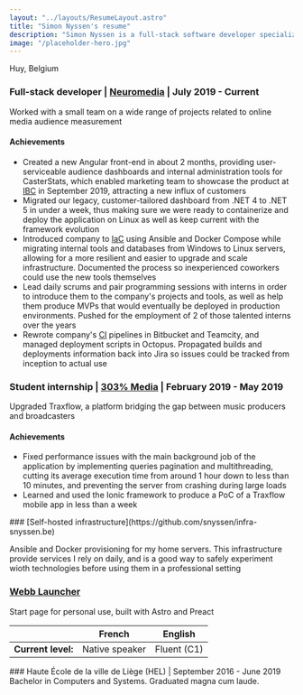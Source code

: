 ```yaml
---
layout: "../layouts/ResumeLayout.astro"
title: "Simon Nyssen's resume"
description: "Simon Nyssen is a full-stack software developer specialized in C#.NET and Angular. He also has experience with infrastructure management and DevOps."
image: "/placeholder-hero.jpg"
---
```



<ResumeSection title="Contact information" justifyText={false}>
  <TwoColumnsLayout>
    <div slot="col-1">
      <LinkWithIconPrefix
        iconClasses="las la-at text-2xl"
        iconAltText="Arobase, with my email address next to it"
        href="mailto:contact@snyssen.be"
        text="contact@snyssen.be"
      />
      <TextWithIconPrefix
        iconClasses="las la-map-marker text-2xl"
        iconAltText="Map marker, representing where I live"
      >
        <span>Huy, Belgium</span>
      </TextWithIconPrefix>
      <LinkWithIconPrefix
        iconClasses="las la-hand-peace text-2xl"
        iconAltText="Hand doing the sign peace, link next to it goes to my personal website"
        href="https://snyssen.be"
        text="snyssen.be"
      />
    </div>
    <div slot="col-2">
      <LinkWithIconPrefix
        iconClasses="lab la-github text-2xl"
        iconAltText="Github logo"
        href="https://github.com/snyssen"
        text="github.com/snyssen"
      />
      <LinkWithIconPrefix
        iconClasses="lab la-git text-2xl"
        iconAltText="git logo, link next to it goes to my self-hosted Gitea instance"
        href="https://git.snyssen.be/snyssen"
        text="git.snyssen.be/snyssen"
      />
      <LinkWithIconPrefix
        iconClasses="lab la-linkedin-in text-2xl"
        iconAltText="Github logo"
        href="https://www.linkedin.com/in/simon-nyssen-007247163"
        text="linkedin.com/in/simon-nyssen-007247163"
      />
    </div>
  </TwoColumnsLayout>
</ResumeSection>

<ResumeSection title="Work Experience">

### Full-stack developer | [Neuromedia](https://neuromedia.io/) | July 2019 - Current

Worked with a small team on a wide range of projects related to online media audience measurement

#### Achievements

- Created a new Angular front-end in about 2 months, providing user-serviceable audience dashboards and internal administration tools for CasterStats, which enabled marketing team to showcase the product at [IBC](https://en.wikipedia.org/wiki/International_Broadcasting_Convention) in September 2019, attracting a new influx of customers
- Migrated our legacy, customer-tailored dashboard from .NET 4 to .NET 5 in under a week, thus making sure we were ready to containerize and deploy the application on Linux as well as keep current with the framework evolution
- Introduced company to [IaC](https://en.wikipedia.org/wiki/Infrastructure_as_code) using Ansible and Docker Compose while migrating internal tools and databases from Windows to Linux servers, allowing for a more resilient and easier to upgrade and scale infrastructure. Documented the process so inexperienced coworkers could use the new tools themselves
- Lead daily scrums and pair programming sessions with interns in order to introduce them to the company's projects and tools, as well as help them produce MVPs that would eventually be deployed in production environments. Pushed for the employment of 2 of those talented interns over the years
- Rewrote company's [CI](https://en.wikipedia.org/wiki/Continuous_integration) pipelines in Bitbucket and Teamcity, and managed deployment scripts in Octopus. Propagated builds and deployments information back into Jira so issues could be tracked from inception to actual use

### Student internship | [303% Media](https://303.media/#!home) | February 2019 - May 2019

Upgraded Traxflow, a platform bridging the gap between music producers and broadcasters

#### Achievements

- Fixed performance issues with the main background job of the application by implementing queries pagination and multithreading, cutting its average execution time from around 1 hour down to less than 10 minutes, and preventing the server from crashing during large loads
- Learned and used the Ionic framework to produce a PoC of a Traxflow mobile app in less than a week

</ResumeSection>

<ResumeSection title="Personal projects">
### [Self-hosted infrastructure](https://github.com/snyssen/infra-snyssen.be)

Ansible and Docker provisioning for my home servers. This infrastructure provide services I rely on daily, and is a good way to safely experiment wioth technologies before using them in a professional setting

### [Webb Launcher](https://git.snyssen.be/snyssen/webb-launcher)

Start page for personal use, built with Astro and Preact

</ResumeSection>

<ResumeSection title="Spoken languages">

|                    | French         | English     |
| ------------------ | -------------- | ----------- |
| **Current level:** | Native speaker | Fluent (C1) |

</ResumeSection>
<ResumeSection title="Education">
  ### Haute École de la ville de Liège (HEL) | September 2016 - June 2019
  Bachelor in Computers and Systems. Graduated magna cum laude.
</ResumeSection>
